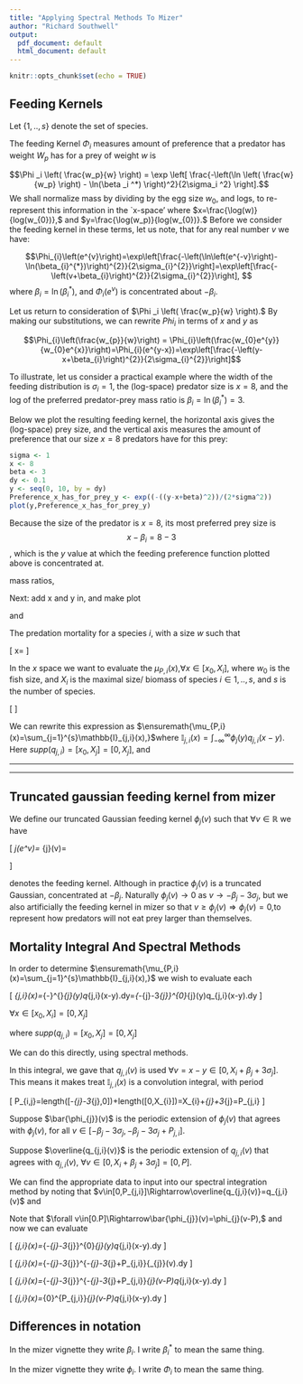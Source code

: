 ```yaml
---
title: "Applying Spectral Methods To Mizer"
author: "Richard Southwell"
output:
  pdf_document: default
  html_document: default
---
```


```r
knitr::opts_chunk$set(echo = TRUE)
```

## Feeding Kernels


Let $\{1,..,s\}$ denote the set of species.

The feeding Kernel $\Phi _i$ measures amount of preference that a predator has weight $W_p$ has for a prey of weight $w$ is 

$$\Phi _i \left( \frac{w_p}{w} \right) = \exp \left[ \frac{-\left(\ln \left( \frac{w}{w_p} \right) - \ln(\beta _i ^*) \right)^2}{2\sigma_i ^2} \right].$$
We shall normalize mass by dividing by the egg size $w_0,$ and logs, to re-represent this information in the `x-space' where $x=\frac{\log(w)}{log(w_{0})},$ and $y=\frac{\log(w_p)}{log(w_{0})}.$ Before we consider the feeding kernel in these terms, let us note, that for any real number $v$ we have:

$$\Phi_{i}\left(e^{v}\right)=\exp\left[\frac{-\left(\ln\left(e^{-v}\right)-\ln(\beta_{i}^{*})\right)^{2}}{2\sigma_{i}^{2}}\right]=\exp\left[\frac{-\left(v+\beta_{i}\right)^{2}}{2\sigma_{i}^{2}}\right],
$$
where $\beta_i = \ln(\beta_i ^*),$ and $\Phi_{i}\left(e^{v}\right)$ is concentrated about $-\beta_i.$

Let us return to consideration of $\Phi _i \left( \frac{w_p}{w} \right).$ By making our substitutions, we can rewrite $Phi_i$ in terms of $x$ and $y$ as

$$\Phi_{i}\left(\frac{w_{p}}{w}\right)	=	\Phi_{i}\left(\frac{w_{0}e^{y}}{w_{0}e^{x}}\right)=\Phi_{i}(e^{y-x})=\exp\left[\frac{-\left(y-x+\beta_{i}\right)^{2}}{2\sigma_{i}^{2}}\right]$$

To illustrate, let us consider a practical example where the width of the feeding distribution is $\sigma_i = 1,$ the (log-space) predator size is $x=8$, and the log of the preferred predator-prey mass ratio is $\beta_i = \ln(\beta _i ^* ) = 3.$ 

Below we plot the resulting feeding kernel, the horizontal axis gives the (log-space) prey size, and the vertical axis measures the amount of preference that our size $x=8$ predators have for this prey:


```r
sigma <- 1
x <- 8
beta <- 3
dy <- 0.1
y <- seq(0, 10, by = dy)
Preference_x_has_for_prey_y <- exp((-((y-x+beta)^2))/(2*sigma^2))
plot(y,Preference_x_has_for_prey_y)
```
Because the size of the predator is $x=8,$ its most preferred prey size is 
$$x - \beta_i = 8-3$$, which is the $y$ value at which the feeding preference function plotted above is concentrated at.   

mass ratios, 

Next: add x and y in, and make plot

and 
 

The predation mortality
for a species $i$, with a size $w$ such that

\[
x=\frac{\log(w)}{log(w_{0})}
\]

In the $x$ space we want to evaluate the $\mu_{P,i}(x),$$\forall x\in[x_{0},X_{i}]$,
where $w_{0}$ is the fish size, and $X_{i}$ is the maximal size/
biomass of species $i\in{1,..,s},$ and $s$ is the number of species.

\[
\ensuremath{\mu_{P,i}(x)=\sum_{j=1}^{s}\int_{-\infty}^{\infty}\phi_{j}(y)q_{j,i}(x-y)dy}
\]

We can rewrite this expression as $\ensuremath{\mu_{P,i}(x)=\sum_{j=1}^{s}\mathbb{I}_{j,i}(x),}$where
$\mathbb{I}_{j,i}(x)=\int_{-\infty}^{\infty}\phi_{j}(y)q_{j,i}(x-y).$
Here $supp(q_{j,i})=[x_{0},X_{j}]=[0,X_{j}],$ and 



*****************************


* * * * *

## Truncated gaussian feeding kernel from mizer


We define our truncated Gaussian feeding kernel $\phi_{j}(v)$ such
that $\forall v\in\mathbb{R}$ we have 

\[
\Phi_j(e^v)= \phi_{j}(v)=\begin{cases}
\exp\left(\frac{-(v+\beta_{j})^{2}}{2\sigma_{j}^{2}}\right) & \text{if \ensuremath{v\in[-\beta_{j}-3\sigma_{j},0]}}\\
0 & \text{otherwise}
\end{cases}
\]

denotes the feeding kernel. Although in practice $\phi_{j}(v)$ is a truncated Gaussian, concentrated at
$-\beta_{j}.$ Naturally $\phi_{j}(v)\rightarrow0$ as $v\rightarrow-\beta_{j}-3\sigma_{j},$
but we also artificially the feeding kernel in mizer so that $v\geq\phi_{j}(v)\Rightarrow\phi_{j}(v)=0,$to
represent how predators will not eat prey larger than themselves.

## Mortality Integral And Spectral Methods


In order to determine $\ensuremath{\mu_{P,i}(x)=\sum_{j=1}^{s}\mathbb{I}_{j,i}(x),}$
we wish to evaluate each 

\[
\mathbb{I}_{j,i}(x)=\int_{-\infty}^{\infty}\phi_{j}(y)q_{j,i}(x-y).dy=\int_{-\beta_{j}-3\sigma_{j}}^{0}\phi_{j}(y)q_{j,i}(x-y).dy
\]

$\forall x\in[x_{0},X_{i}]=[0,X_{j}]$

where $supp(q_{j,i})=[x_{0},X_{j}]=[0,X_{j}]$

We can do this directly, using spectral methods. 

In this integral, we gave that $q_{j,i}(v)$ is used $\forall v=x-y\in[0,X_{i}+\beta_{j}+3\sigma_{j}].$
This means it makes treat $\mathbb{I}_{j,i}(x)$ is a convolution
integral, with period 

\[
P_{i,j}=length\left([-\beta_{j}-3\sigma_{j},0]\right)+length\left([0,X_{i}]\right)=X_{i}+\beta_{j}+3\sigma_{j}=P_{j,i}
\]

Suppose $\bar{\phi_{j}}(v)$ is the periodic extension of $\phi_{j}(v)$
that agrees with $\phi_{j}(v),$ for all $v\in[-\beta_{j}-3\sigma_{j},-\beta_{j}-3\sigma_{j}+P_{j,i}].$

Suppose $\overline{q_{j,i}(v)}$ is the periodic extension of $q_{j,i}(v)$
that agrees with $q_{j,i}(v),$ $\forall v\in[0,X_{i}+\beta_{j}+3\sigma_{j}]=[0,P].$

We can find the appropriate data to input into our spectral integration
method by noting that $v\in[0,P_{j,i}]\Rightarrow\overline{q_{j,i}(v)}=q_{j,i}(v)$
and 

Note that $\forall v\in[0.P]\Rightarrow\bar{\phi_{j}}(v)=\phi_{j}(v-P),$
and now we can evaluate

\[
\mathbb{I}_{j,i}(x)=\int_{-\beta_{j}-3\sigma_{j}}^{0}\phi_{j}(y)q_{j,i}(x-y).dy
\]

\[
\mathbb{I}_{j,i}(x)=\int_{-\beta_{j}-3\sigma_{j}}^{-\beta_{j}-3\sigma_{j}+P_{j,i}}\bar{\phi_{j}}(v)\overline{q_{j,i}(v)}.dy
\]

\[
\mathbb{I}_{j,i}(x)=\int_{-\beta_{j}-3\sigma_{j}}^{-\beta_{j}-3\sigma_{j}+P_{j,i}}\phi_{j}(v-P)q_{j,i}(x-y).dy
\]

\[
\mathbb{I}_{j,i}(x)=\int_{0}^{P_{j,i}}\phi_{j}(v-P)q_{j,i}(x-y).dy
\]


## Differences in notation

In the mizer vignette they write $\beta_i$. I write $\beta _i ^*$ to mean the same thing.

In the mizer vignette they write $\phi_i$. I write $\Phi _i$ to mean the same thing.





